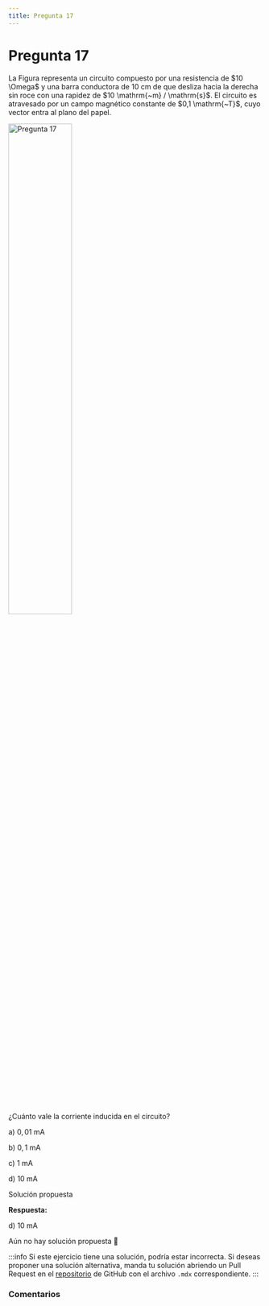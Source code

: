 ```yaml
---
title: Pregunta 17
---
```



# Pregunta 17

<div className="exercise">
La Figura representa un circuito compuesto por una resistencia de $10 \Omega$ y una barra conductora de 10 cm de que desliza hacia la derecha sin roce con una rapidez de $10 \mathrm{~m} / \mathrm{s}$. El circuito es atravesado por un campo magnético constante de $0,1 \mathrm{~T}$, cuyo vector entra al plano del papel.

<Image
  src="science/electromagnetism/exercises/2018-2/p17/image.png"
  alt="Pregunta 17"
  width="50%"
/>

¿Cuánto vale la corriente inducida en el circuito?

a) $0,01 \mathrm{~mA}$

b) $0,1 \mathrm{~mA}$

c) $1 \mathrm{~mA}$

d) $10 \mathrm{~mA}$
</div>

<MDXDetails>
<summary>Solución propuesta</summary>

<div className="exercise">

**Respuesta:**

d) $10 \mathrm{~mA}$

Aún no hay solución propuesta 🥲
</div>

:::info
Si este ejercicio tiene una solución, podría estar incorrecta. Si deseas proponer una solución alternativa, manda tu solución abriendo
un Pull Request en el [repositorio](https://github.com/crow-rojas/apuntes-fundamentals/pulls) de GitHub con el archivo
`.mdx` correspondiente.
:::

</MDXDetails>

### Comentarios

<Disqus
  url="https://crow-rojas.github.io/apuntes-fundamentals/docs/science/electromagnetism/exercises/2018-2/p17"
  identifier="docs/science/electromagnetism/exercises/2018-2/p17"
  title="2018-2 Electricidad y Magnetismo - Pregunta 17"
/>
